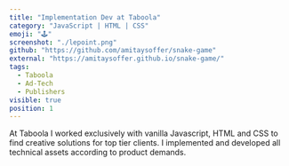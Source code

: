 ```yaml
---
title: "Implementation Dev at Taboola"
category: "JavaScript | HTML | CSS"
emoji: "🕹️"
screenshot: "./lepoint.png"
github: "https://github.com/amitaysoffer/snake-game"
external: "https://amitaysoffer.github.io/snake-game/"
tags:
  - Taboola
  - Ad-Tech
  - Publishers
visible: true
position: 1
---
```


At Taboola I worked exclusively with vanilla Javascript, HTML and CSS to find creative solutions for top tier clients. I implemented and developed all technical assets according to product demands.
